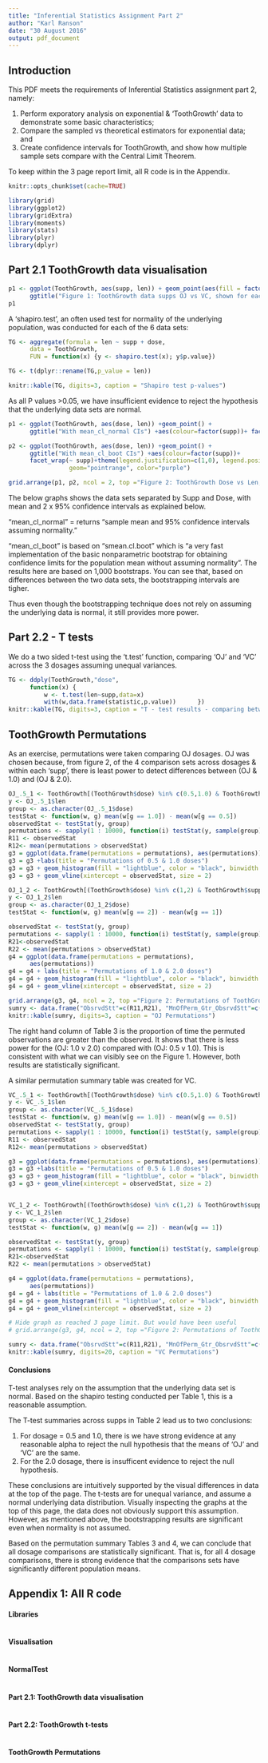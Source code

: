 ```yaml
---
title: "Inferential Statistics Assignment Part 2"
author: "Karl Ranson"
date: "30 August 2016"
output: pdf_document
---
```


## Introduction
This PDF meets the requirements of Inferential Statistics assignment part 2, namely: 

(1) Perform exporatory analysis on exponential & 'ToothGrowth' data to demonstrate some basic characteristics; 
(2) Compare the sampled vs theoretical estimators for exponential data; and 
(3) Create confidence intervals for ToothGrowth, and show how multiple sample sets compare with the Central Limit Theorem.

To keep within the 3 page report limit, all R code is in the Appendix. 
```r

knitr::opts_chunk$set(cache=TRUE)

library(grid)
library(ggplot2)
library(gridExtra)
library(moments)
library(stats)
library(plyr)
library(dplyr)


```

## Part 2.1 ToothGrowth data visualisation 

```r
p1 <- ggplot(ToothGrowth, aes(supp, len)) + geom_point(aes(fill = factor(supp))) + aes(colour=factor(supp)) +
      ggtitle("Figure 1: ToothGrowth data supps OJ vs VC, shown for each dose") + facet_wrap(~ dose) + theme(legend.position="none")   
p1
```

A 'shapiro.test', an often used test for normality of the underlying population, was conducted for each of the 6 data sets: 

```r

TG <- aggregate(formula = len ~ supp + dose,
      data = ToothGrowth,
      FUN = function(x) {y <- shapiro.test(x); y$p.value})

TG <- t(dplyr::rename(TG,p_value = len))

knitr::kable(TG, digits=3, caption = "Shapiro test p-values")

```

As all P values >0.05, we have insufficient evidence to reject the hypothesis that the underlying data sets are normal.

```r
p1 <- ggplot(ToothGrowth, aes(dose, len)) +geom_point() +
      ggtitle("With mean_cl_normal CIs") +aes(colour=factor(supp))+ facet_wrap(~ supp)+stat_summary(fun.data = mean_cl_normal , geom = "errorbar")+ theme(legend.position="none")

p2 <- ggplot(ToothGrowth, aes(dose, len)) +geom_point() +
      ggtitle("With mean_cl_boot CIs") +aes(colour=factor(supp))+
      facet_wrap(~ supp)+theme(legend.justification=c(1,0), legend.position=c(1,0))+stat_summary(fun.data=mean_cl_boot, 
                 geom="pointrange", color="purple")

grid.arrange(p1, p2, ncol = 2, top ="Figure 2: ToothGrowth Dose vs Len, by supp")


```
The below graphs shows the data sets separated by Supp and Dose, with mean and 2 x 95% confidence intervals as explained below.   

"mean_cl_normal" = returns "sample mean and 95% confidence intervals assuming normality."

"mean_cl_boot" is based on "smean.cl.boot" which is "a very fast implementation of the basic nonparametric bootstrap for obtaining confidence limits for the population mean without assuming normality". The results here are based on 1,000 bootstraps. You can see that, based on differences between the two data sets, the bootstrapping intervals are tigher. 

Thus even though the bootstrapping technique does not rely on assuming the underlying data is normal, it still provides more power.  


## Part 2.2 - T tests
We do a two sided t-test using the 't.test' function, comparing 'OJ' and 'VC' across the 3 dosages assuming unequal variances. 
```r

TG <- ddply(ToothGrowth,"dose",
      function(x) {
          w <- t.test(len~supp,data=x)
          with(w,data.frame(statistic,p.value))      })
knitr::kable(TG, digits=3, caption = "T - test results - comparing between OJ and VC")

```


## ToothGrowth Permutations
As an exercise, permutations were taken comparing OJ dosages. OJ was chosen because, from figure 2, of the 4 comparison sets across dosages & within each 'supp', there is least power to detect differences between (OJ & 1.0) and (OJ & 2.0).

```r
OJ_.5_1 <- ToothGrowth[(ToothGrowth$dose) %in% c(0.5,1.0) & ToothGrowth$supp == "OJ",c(1,3)]
y <- OJ_.5_1$len
group <- as.character(OJ_.5_1$dose)
testStat <- function(w, g) mean(w[g == 1.0]) - mean(w[g == 0.5])
observedStat <- testStat(y, group)
permutations <- sapply(1 : 10000, function(i) testStat(y, sample(group)))
R11 <- observedStat
R12<- mean(permutations > observedStat)
g3 = ggplot(data.frame(permutations = permutations), aes(permutations))
g3 = g3 +labs(title = "Permutations of 0.5 & 1.0 doses")
g3 = g3 + geom_histogram(fill = "lightblue", color = "black", binwidth = 1)
g3 = g3 + geom_vline(xintercept = observedStat, size = 2)

OJ_1_2 <- ToothGrowth[(ToothGrowth$dose) %in% c(1,2) & ToothGrowth$supp == "OJ",c(1,3)]
y <- OJ_1_2$len
group <- as.character(OJ_1_2$dose)
testStat <- function(w, g) mean(w[g == 2]) - mean(w[g == 1])

observedStat <- testStat(y, group)
permutations <- sapply(1 : 10000, function(i) testStat(y, sample(group)))
R21<-observedStat
R22 <- mean(permutations > observedStat)
g4 = ggplot(data.frame(permutations = permutations),
      aes(permutations))
g4 = g4 + labs(title = "Permutations of 1.0 & 2.0 doses")
g4 = g4 + geom_histogram(fill = "lightblue", color = "black", binwidth = 1)
g4 = g4 + geom_vline(xintercept = observedStat, size = 2)

grid.arrange(g3, g4, ncol = 2, top ="Figure 2: Permutations of ToothGrowth OJ")
sumry <- data.frame("ObsrvdStt"=c(R11,R21), "MnOfPerm_Gtr_ObsrvdStt"=c(R12,R22), row.names=c("OJ: 0.5 v 1.0","OJ: 1.0 v 2.0"))
knitr::kable(sumry, digits=3, caption = "OJ Permutations")
```

The right hand column of Table 3 is the proportion of time the permuted observations are greater than the observed. It shows that there is less power for the (OJ: 1.0 v 2.0) compared with (OJ: 0.5 v 1.0). This is consistent with what we can visibly see on the Figure 1. However, both results are statistically significant.

A similar permutation summary table was created for VC. 

```r
VC_.5_1 <- ToothGrowth[(ToothGrowth$dose) %in% c(0.5,1.0) & ToothGrowth$supp == "VC",c(1,3)]
y <- VC_.5_1$len
group <- as.character(VC_.5_1$dose)
testStat <- function(w, g) mean(w[g == 1.0]) - mean(w[g == 0.5])
observedStat <- testStat(y, group)
permutations <- sapply(1 : 10000, function(i) testStat(y, sample(group)))
R11 <- observedStat
R12<- mean(permutations > observedStat)

g3 = ggplot(data.frame(permutations = permutations), aes(permutations))
g3 = g3 +labs(title = "Permutations of 0.5 & 1.0 doses")
g3 = g3 + geom_histogram(fill = "lightblue", color = "black", binwidth = 1)
g3 = g3 + geom_vline(xintercept = observedStat, size = 2)


VC_1_2 <- ToothGrowth[(ToothGrowth$dose) %in% c(1,2) & ToothGrowth$supp == "VC",c(1,3)]
y <- VC_1_2$len
group <- as.character(VC_1_2$dose)
testStat <- function(w, g) mean(w[g == 2]) - mean(w[g == 1])

observedStat <- testStat(y, group)
permutations <- sapply(1 : 10000, function(i) testStat(y, sample(group)))
R21<-observedStat
R22 <- mean(permutations > observedStat)

g4 = ggplot(data.frame(permutations = permutations),
      aes(permutations))
g4 = g4 + labs(title = "Permutations of 1.0 & 2.0 doses")
g4 = g4 + geom_histogram(fill = "lightblue", color = "black", binwidth = 1)
g4 = g4 + geom_vline(xintercept = observedStat, size = 2)

# Hide graph as reached 3 page limit. But would have been useful
# grid.arrange(g3, g4, ncol = 2, top ="Figure 2: Permutations of ToothGrowth VC")

sumry <- data.frame("ObsrvdStt"=c(R11,R21), "MnOfPerm_Gtr_ObsrvdStt"=c(R12,R22), row.names=c("VC: 0.5 v 1.0","VC: 1.0 v 2.0"))
knitr::kable(sumry, digits=20, caption = "VC Permutations")
```

#### Conclusions
T-test analyses rely on the assumption that the underlying data set is normal. Based on the shapiro testing conducted per Table 1, this is a reasonable assumption.  

The T-test summaries across supps in Table 2 lead us to two conclusions:

(1) For dosage = 0.5 and 1.0, there is we have strong evidence at any reasonable alpha to reject the null hypothesis that the means of 'OJ' and 'VC' are the same.
(2) For the 2.0 dosage, there is insufficent evidence to reject the null hypothesis. 

These conclusions are intuitively supported by the visual differences in data at the top of the page. The t-tests are for unequal variance, and assume a normal underlying data distribution. Visually inspecting the graphs at the top of this page, the data does not obviously support this assumption. However, as mentioned above, the bootstrapping results are significant even when normality is not assumed. 

Based on the permutation summary Tables 3 and 4, we can conclude that all dosage comparisons are statistically significant. That is, for all 4 dosage comparisons, there is strong evidence that the comparisons sets have significantly different population means.   

\pagebreak

## Appendix 1: All R code

#### Libraries 
```r

```

#### Visualisation 
```r

```

#### NormalTest 
```r

```

#### Part 2.1: ToothGrowth data visualisation
```r
```
#### Part 2.2: ToothGrowth t-tests
```r
```
#### ToothGrowth Permutations
```r
```

```r
```